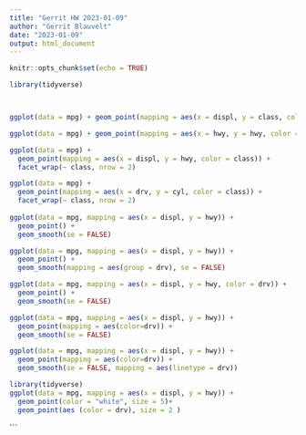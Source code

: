 ```yaml
---
title: "Gerrit HW 2023-01-09"
author: "Gerrit Blauvelt"
date: "2023-01-09"
output: html_document
---
```


```r
knitr::opts_chunk$set(echo = TRUE)
```

```r
library(tidyverse)



ggplot(data = mpg) + geom_point(mapping = aes(x = displ, y = class, color=hwy, shape = drv))

ggplot(data = mpg) + geom_point(mapping = aes(x = hwy, y = hwy, color = class, shape = class, stroke = year))

ggplot(data = mpg) +
  geom_point(mapping = aes(x = displ, y = hwy, color = class)) +
  facet_wrap(~ class, nrow = 2)

ggplot(data = mpg) +
  geom_point(mapping = aes(x = drv, y = cyl, color = class)) +
  facet_wrap(~ class, nrow = 2)
             
ggplot(data = mpg, mapping = aes(x = displ, y = hwy)) + 
  geom_point() + 
  geom_smooth(se = FALSE)

ggplot(data = mpg, mapping = aes(x = displ, y = hwy)) + 
  geom_point() + 
  geom_smooth(mapping = aes(group = drv), se = FALSE)

ggplot(data = mpg, mapping = aes(x = displ, y = hwy, color = drv)) + 
  geom_point() + 
  geom_smooth(se = FALSE)

ggplot(data = mpg, mapping = aes(x = displ, y = hwy)) + 
  geom_point(mapping = aes(color=drv)) + 
  geom_smooth(se = FALSE)

ggplot(data = mpg, mapping = aes(x = displ, y = hwy)) + 
  geom_point(mapping = aes(color=drv)) + 
  geom_smooth(se = FALSE, mapping = aes(linetype = drv))
```
``` r
library(tidyverse)
ggplot(data = mpg, mapping = aes(x = displ, y = hwy)) +
  geom_point(color = "white", size = 5)+
  geom_point(aes (color = drv), size = 2 )
```



             
``` 